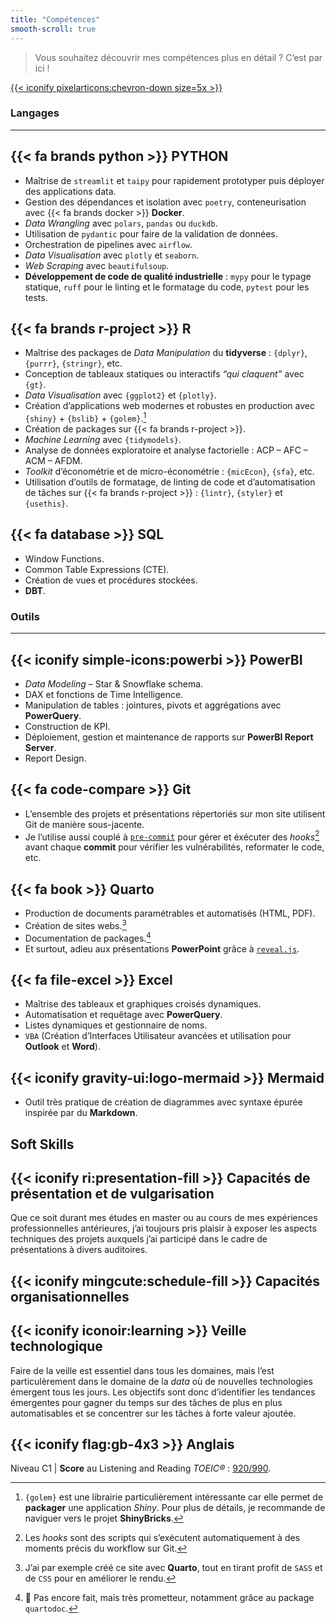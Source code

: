 ```yaml
---
title: "Compétences"
smooth-scroll: true
---
```


> Vous souhaitez découvrir mes compétences plus en détail ? C'est par ici !

::: {.chevron-styling}
[{{< iconify pixelarticons:chevron-down size=5x >}}](#langages)
:::

### Langages

***

::: {.callout-important icon=false collapse="true"}
## {{< fa brands python >}} PYTHON

- Maîtrise de `streamlit` et `taipy` pour rapidement prototyper puis déployer des applications data.
- Gestion des dépendances et isolation avec `poetry`, conteneurisation avec {{< fa brands docker >}} **Docker**.
- *Data Wrangling* avec `polars`, `pandas` ou `duckdb`.
- Utilisation de `pydantic` pour faire de la validation de données.
- Orchestration de pipelines avec `airflow`.
- *Data Visualisation* avec `plotly` et `seaborn`.
- *Web Scraping* avec `beautifulsoup`.
- **Développement de code de qualité industrielle** : `mypy` pour le typage statique, `ruff` pour le linting et le formatage du code, `pytest` pour les tests.
:::


::: {.callout-important icon=false collapse="true"}
## {{< fa brands r-project >}} R
- Maîtrise des packages de *Data Manipulation* du **tidyverse** : `{dplyr}`, `{purrr}`, `{stringr}`, etc.
- Conception de tableaux statiques ou interactifs *"qui claquent"* avec `{gt}`.
- *Data Visualisation* avec `{ggplot2}` et `{plotly}`.
- Création d'applications web modernes et robustes en production avec `{shiny}` + `{bslib}` + `{golem}`.^[`{golem}` est une librairie particulièrement intéressante car elle permet de **packager** une application *Shiny*. Pour plus de détails, je recommande de naviguer vers le projet **ShinyBricks**.]
- Création de packages sur {{< fa brands r-project >}}.
- *Machine Learning* avec `{tidymodels}`.
- Analyse de données exploratoire et analyse factorielle : ACP -- AFC -- ACM -- AFDM.
- *Toolkit* d'économétrie et de micro-économétrie : `{micEcon}`, `{sfa}`, etc.
- Utilisation d'outils de formatage, de linting de code et d'automatisation de tâches sur {{< fa brands r-project >}} : `{lintr}`, `{styler}` et `{usethis}`.
:::

::: {.callout-important icon=false collapse="true"}
## {{< fa database >}} SQL
- Window Functions.
- Common Table Expressions (CTE).
- Création de vues et procédures stockées.
- **DBT**.
:::

### Outils

***

::: {.callout-tip icon=false collapse="true"}
## {{< iconify simple-icons:powerbi >}} PowerBI
- *Data Modeling* -- Star & Snowflake schema.
- DAX et fonctions de Time Intelligence.
- Manipulation de tables : jointures, pivots et aggrégations avec **PowerQuery**.
- Construction de KPI.
- Déploiement, gestion et maintenance de rapports sur **PowerBI Report Server**.
- Report Design. 
:::

::: {.callout-tip icon=false collapse="true"}
## {{< fa code-compare >}} Git
- L'ensemble des projets et présentations répertoriés sur mon site utilisent Git de manière sous-jacente.
- Je l'utilise aussi couplé à [`pre-commit`](https://pre-commit.com/) pour gérer et éxécuter des *hooks*^[Les *hooks* sont des scripts qui s’exécutent automatiquement à des moments précis du workflow sur Git.] avant chaque **commit** pour vérifier les vulnérabilités, reformater le code, etc.
:::

::: {.callout-tip icon=false collapse="true"}
## {{< fa book >}} Quarto
- Production de documents paramétrables et automatisés (HTML, PDF).
- Création de sites webs.^[J'ai par exemple créé ce site avec **Quarto**, tout en tirant profit de `SASS` et de `CSS` pour en améliorer le rendu.]
- Documentation de packages.^[🚧 Pas encore fait, mais très prometteur, notamment grâce au package `quartodoc`.]
- Et surtout, adieu aux présentations **PowerPoint** grâce à [`reveal.js`](https://revealjs.com/).
:::

::: {.callout-tip icon=false collapse="true"}
## {{< fa file-excel >}} Excel
- Maîtrise des tableaux et graphiques croisés dynamiques.
- Automatisation et requêtage avec **PowerQuery**.
- Listes dynamiques et gestionnaire de noms.
- `VBA` (Création d'Interfaces Utilisateur avancées et utilisation pour **Outlook** et **Word**).
:::

::: {.callout-tip icon=false collapse="true"}
## {{< iconify gravity-ui:logo-mermaid >}} Mermaid
- Outil très pratique de création de diagrammes avec syntaxe épurée inspirée par du **Markdown**. 
:::

## Soft Skills

::: {.callout-note icon=false collapse="true"}

## {{< iconify ri:presentation-fill >}} Capacités de présentation et de vulgarisation

Que ce soit durant mes études en master ou au cours de mes expériences professionnelles antérieures, j'ai toujours pris plaisir à exposer les aspects techniques des projets auxquels j'ai participé dans le cadre de présentations à divers auditoires.

:::

::: {.callout-note icon=false collapse="true"}

## {{< iconify mingcute:schedule-fill >}} Capacités organisationnelles



:::

::: {.callout-note icon=false collapse="true"}

## {{< iconify iconoir:learning >}} Veille technologique

Faire de la veille est essentiel dans tous les domaines, mais l'est particulèrement dans le domaine de la *data* où de nouvelles technologies émergent tous les jours. Les objectifs sont donc d'identifier les tendances émergentes pour gagner du temps sur des tâches de plus en plus automatisables et se concentrer sur les tâches à forte valeur ajoutée.

:::

::: {.callout-note icon=false collapse="true"}

## {{< iconify flag:gb-4x3 >}} Anglais

Niveau C1 | **Score** au Listening and Reading *TOEIC®* : [920/990](https://www.etsglobal.org/fr/en/digital-score-report/D4B5ABF3DBEA351C234C144834847F0B8A0E6C9114584F656B7D23D2D3A6FA56bnc2ZjVpSE1ZNXlnVjFGV2ZWeVI4bE5GYitqL3MvTXFQaUlKb0p0eEVUREcxVk5p).

:::